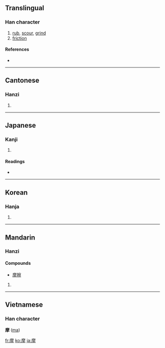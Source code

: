 ==Translingual==

===Han character===
{{Han char|rn=64|rad=手|as=11|sn=14|four=0025<sub>2</sub>|canj=戈金手 (ICQ), 戈木手 (IDQ)}}

# [[rub]], [[scour]], [[grind]]
# [[friction]]

====References====
* {{Han ref|kx=0450.280|dkj=12613|dj=0801.100|hdz=31940.070|uh=6469|ud=25705|bh=BCAF|bd=48303}}

----

==Cantonese==

===Hanzi===
{{yue-hanzi|jyut=|y=mo1}}

# {{defn|Cantonese}}

----

==Japanese==

===Kanji===
{{ja-kanji|grade=c|rs=手11}}

# {{defn|Japanese}}

====Readings====
* {{ja-readings|on=[[ま]] (ma)|kun=[[する]] (suru)}}

----

==Korean==

===Hanja===
{{ko-hanja|hangeul=마|eumhun=|rv=ma|mr=ma|y=ma}}

# {{defn|Korean}}

----

==Mandarin==

===Hanzi===
{{cmn-hanzi|pin=[[mó]] ([[mo2]])|wg=mo<sup>2</sup>}}
====Compounds====
* [[摩擦]]

# {{defn|Mandarin}}

----

==Vietnamese==
===Han character===
'''摩''' ([[ma]])

[[fr:摩]]
[[ko:摩]]
[[ja:摩]]